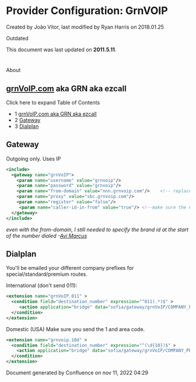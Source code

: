 
# Provider Configuration: GrnVOIP 

 Created by  João Vitor, last modified by  Ryan Harris on 2018.01.25

Outdated

This document was last updated on **2011.5.11**.

#   
About

## [grnVoIP.com](http://grnVoIP.com) aka GRN aka ezcall

Click here to expand Table of Contents

* 1 [grnVoIP.com aka GRN aka ezcall](#grnvoipcomhttpgrnvoipcom-aka-grn-aka-ezcall)
* 2 [Gateway](#-freeswitch--provider-configuration-grnvoip-)
* 3 [Dialplan](#-freeswitch--provider-configuration-grnvoip-)

## Gateway

Outgoing only. Uses IP 

```xml
<include>
  <gateway name="grnVoIP">
    <param name="username" value="grnvoip"/>    
    <param name="password" value="grnvoip"/>
    <param name="from-domain" value="nnn.grnvoip.com"/>    <!-- replace 'nnn' with your assigned Brand ID-->
    <param name="proxy" value="sbc.grnvoip.com"/>
    <param name="register" value="false"/>
     <param name="caller-id-in-from" value="true"/> <!--make sure the CID is passed to them as the FROM, which may be necessary-->
  </gateway>
</include>
```

_even with the from-domain, I still needed to specify the brand id at the start of the number dialed -[Avi Marcus](https://wiki.freeswitch.org/wiki/User:Avi%5FMarcus "User:Avi Marcus")_ 

## Dialplan

You'll be emailed your different company prefixes for special/standard/premium routes.

International (don't send 011):

```xml
<extension name="grnVoIP.011" >
  <condition field="destination_number" expression="^011(.*)$" >
     <action application="bridge" data="sofia/gateway/grnVoIP/COMPANY_PREFIX$1" />
  </condition>
</extension>
```

    
Domestic (USA) Make sure you send the 1 and area code.

```xml
<extension name="grnvoip.10d" >
  <condition field="destination_number" expression="^(\d{10})$" >
    <action application="bridge" data="sofia/gateway/grnVoIP/COMPANY_PREFIX1$1" />
  </condition>
</extension>
```

Document generated by Confluence on nov 11, 2022 04:29
